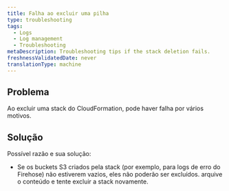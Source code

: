 ```yaml
---
title: Falha ao excluir uma pilha
type: troubleshooting
tags:
  - Logs
  - Log management
  - Troubleshooting
metaDescription: Troubleshooting tips if the stack deletion fails.
freshnessValidatedDate: never
translationType: machine
---
```


## Problema

Ao excluir uma stack do CloudFormation, pode haver falha por vários motivos.

## Solução

Possível razão e sua solução:

* Se os buckets S3 criados pela stack (por exemplo, para logs de erro do Firehose) não estiverem vazios, eles não poderão ser excluídos. arquive o conteúdo e tente excluir a stack novamente.